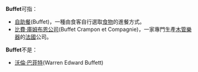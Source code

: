 '''Buffet'''可指：
*[[自助餐|自助餐]](Buffet)，一種由食客自行選取[[食物|食物]]的進餐方式。
*[[比費·庫姆布恩公司|比費·庫姆布恩公司]](Buffet Crampon et Compagnie)，一家專門生產[[木管樂器|木管樂器]]的[[法國|法國]]公司。

'''Buffet'''不是：
*[[沃倫·巴菲特|沃倫·巴菲特]](Warren Edward Buffett)

{{disambig}}